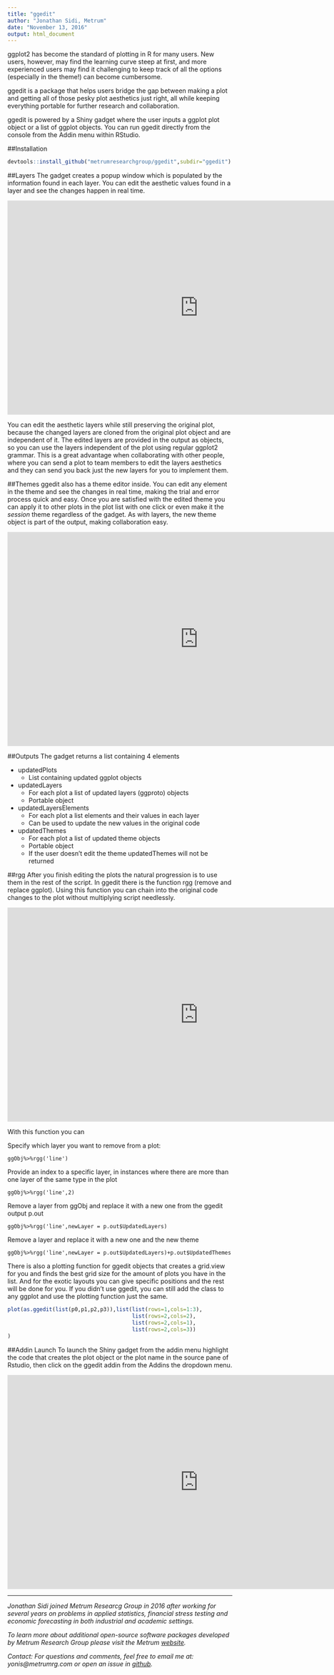 ```yaml
---
title: "ggedit"
author: "Jonathan Sidi, Metrum"
date: "November 13, 2016"
output: html_document
---
```


ggplot2 has become the standard of plotting in R for many users. New users, however, may find the learning curve steep at first, and more experienced users may find it challenging to keep track of all the options (especially in the theme!) can become cumbersome. 

ggedit is a package that helps users bridge the gap between making a plot and getting all of those pesky plot aesthetics just right, all while keeping everything portable for further research and collaboration.

ggedit is powered by a Shiny gadget where the user inputs a ggplot plot object or a list of ggplot objects. You can run ggedit directly from the console from the Addin menu within RStudio.

##Installation
```r
devtools::install_github("metrumresearchgroup/ggedit",subdir="ggedit")
```

##Layers
The gadget creates a popup window which is populated by the information found in each layer. You can edit the aesthetic values found in a layer and see the changes happen in real time.

<iframe width="854" height="480" src="https://www.youtube.com/embed/OvMWCHpCmaI" frameborder="0" allowfullscreen></iframe>

You can edit the aesthetic layers while still preserving the original plot, because the changed layers are cloned from the original plot object and are independent of it. The edited layers are provided in the output as objects, so you can use the layers independent of the plot using regular ggplot2 grammar. This is a great advantage when collaborating with other people, where you can send a plot to team members to edit the layers aesthetics and they can send you back just the new layers for you to implement them. 

##Themes
ggedit also has a theme editor inside. You can edit any element in the theme and see the changes in real time, making the trial and error process quick and easy. Once you are satisfied with the edited theme you can apply it to other plots in the plot list with one click or even make it the <em>session</em> theme regardless of the gadget. As with layers, the new theme object is part of the output, making collaboration easy.

<iframe width="854" height="480" src="https://www.youtube.com/embed/813QxbsrvLM" frameborder="0" allowfullscreen></iframe>

##Outputs
The gadget returns a list containing 4 elements

  - updatedPlots
    - List containing updated ggplot objects
  - updatedLayers
    - For each plot a list of updated layers (ggproto) objects
    - Portable object
  - updatedLayersElements
    - For each plot a list elements and their values in each layer
    - Can be used to update the new values in the original code
  - updatedThemes
    - For each plot a list of updated theme objects
    - Portable object
    - If the user doesn't edit the theme updatedThemes will not be returned

##rgg
After you finish editing the plots the natural progression is to use them in the rest of the script. In ggedit there is the function rgg (remove and replace ggplot). Using this function you can chain into the original code changes to the plot without multiplying script needlessly.

<iframe width="854" height="480" src="https://www.youtube.com/embed/0QmJHwoWQWM" frameborder="0" allowfullscreen></iframe>

With this function you can 

Specify which layer you want to remove from a plot:

`ggObj%>%rgg('line')`

Provide an index to a specific layer, in instances where there are more than one layer of the same type in the plot

`ggObj%>%rgg('line',2)`

Remove a layer from ggObj and replace it with a new one from the ggedit output p.out

`ggObj%>%rgg('line',newLayer = p.out$UpdatedLayers)`

Remove a layer and replace it with a new one and the new theme 

`ggObj%>%rgg('line',newLayer = p.out$UpdatedLayers)+p.out$UpdatedThemes`

There is also a plotting function for ggedit objects that creates a grid.view for you and finds the best grid size for the amount of plots you have in the list. And for the exotic layouts you can give specific positions and the rest will be done for you. If you didn't use ggedit, you can still add the class to any ggplot and use the plotting function just the same.

```r
plot(as.ggedit(list(p0,p1,p2,p3)),list(list(rows=1,cols=1:3),
                                       list(rows=2,cols=2),
                                       list(rows=2,cols=1),
                                       list(rows=2,cols=3))
)
```

##Addin Launch
To launch the Shiny gadget from the addin menu highlight the code that creates the plot object or the plot name in the source pane of Rstudio, then click on the ggedit addin from the Addins the dropdown menu.

<iframe width="854" height="480" src="https://www.youtube.com/embed/693XhHt8fug" frameborder="0" allowfullscreen></iframe>

<hr>
<em>
Jonathan Sidi joined Metrum Researcg Group in 2016 after working for several years on problems in applied statistics, financial stress testing and economic forecasting in both industrial and academic settings.

To learn more about additional open-source software packages developed by Metrum Research Group please visit the Metrum <a href="http://metrumrg.com/opensourcetools.html" target="_blank">website</a>.

Contact: For questions and comments, feel free to email me at: yonis@metrumrg.com or open an issue in <a href="https://github.com/metrumresearchgroup/ggedit/issues" target="_blank">github</a>.
</em>